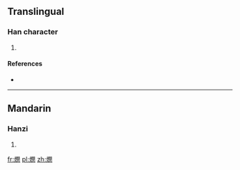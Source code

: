 ==Translingual==

===Han character===
{{Han char|rn=86|rad=火|as=12|sn=16|four=9782<sub>0</sub>|canj=火日弓大 (FANK)}}

# {{defn|Han|sort=火12}}

====References====
* {{Han ref|kx=0683.190|dkj=19432|hdz=32238.060|uh=71D8|ud=29144|bh=EA54|bd=59988}}

----

==Mandarin==

===Hanzi===
{{cmn-hanzi|pin=[[měi]] ([[mei3]])|wg=mei<sup>3</sup>}}

# {{defn|lang=cmn|sort=火12}}

[[fr:燘]]
[[pl:燘]]
[[zh:燘]]